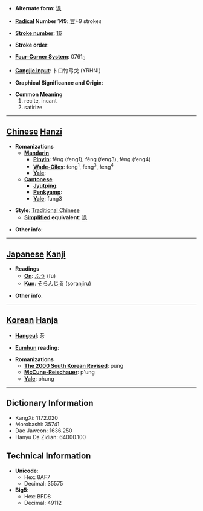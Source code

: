 * '''Alternate form''': [[讽]]

* '''[[Wiktionary:Chinese radical index| Radical]] Number 149''': [[Wiktionary:Chinese radical index 言|言]]+9 strokes

* '''[[Wiktionary:Chinese total strokes index|Stroke number]]''': [[Wiktionary:Chinese total strokes index 16|16]]

* '''Stroke order''': 

* '''[[Wiktionary:Chinese four corner index|Four-Corner System]]''': 0761<sub>0</sub>

* '''[[Wiktionary:Chinese Cangjie index|Cangjie input]]''': 卜口竹弓戈 (YRHNI)

* '''Graphical Significance and Origin''': 

* '''Common Meaning'''
*#recite, incant
*# satirize


----

== [[Chinese]] [[Hanzi]] ==

* '''Romanizations'''
** '''[[Mandarin]]'''
*** '''[[Pinyin]]''': fēng (feng1), fěng (feng3), fèng (feng4)
*** '''[[Wade-Giles]]''': feng<sup>1</sup>, feng<sup>3</sup>, feng<sup>4</sup>
*** '''[[Yale]]''': 
** '''[[Cantonese]]'''
*** '''[[Jyutping]]''':
*** '''[[Penkyamp]]''': 
*** '''[[Yale]]''': fung3

* '''Style''': [[Traditional Chinese]] 
** '''[[Simplified Chinese|Simplified]] equivalent''': [[讽]]

* '''Other info''': 

----

== [[Japanese]] [[Kanji]] ==

* '''Readings'''
** '''[[On]]''': [[ふう]] (fū)
** '''[[Kun]]''': [[そらんじる]] (soranjiru)

* '''Other info''':  

----

== [[Korean]] [[Hanja]] ==

* '''[[Hangeul]]''': 풍

* '''[[Eumhun]] reading''': 

* '''Romanizations'''
** '''[[The 2000 South Korean Revised Romanization|The 2000 South Korean Revised]]''': pung
** '''[[McCune-Reischauer]]''': p'ung
** '''[[Yale]]''': phung

----

== Dictionary Information ==

* KangXi: 1172.020
* Morobashi: 35741
* Dae Jaweon: 1636.250
* Hanyu Da Zidian: 64000.100

== Technical Information ==

* '''Unicode''':
** Hex: 8AF7
** Decimal: 35575
* '''Big5''':
** Hex: BFD8
** Decimal: 49112